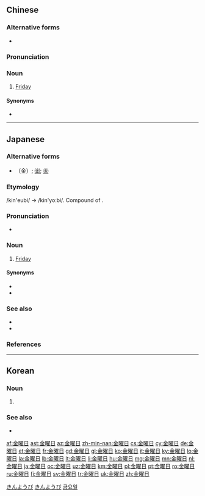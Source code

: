 ==Chinese==
{{zh-forms}}

===Alternative forms===
* {{zh-l|金耀日}}

===Pronunciation===
{{zh-pron
|m=jīnyàorì
|c=gam1 jiu6 jat6
|cat=n
}}

===Noun===
{{zh-noun}}

# {{lb|zh|classical|archaic}} [[Friday]]

====Synonyms====
* {{zh-l|星期五}}

----

==Japanese==
{{ja-kanjitab|きん|よう|ひ|k3=び|yomi=j}}

===Alternative forms===
* （金）; [[㈮]]; [[㊎]]

===Etymology===
/kin'eubi/ → /kin'yoːbi/. Compound of {{compound|金曜|tr1=kin'yō|t1=Venus|日|tr2=hi|t2=day|lang=ja}}.

===Pronunciation===
* {{ja-pron|きんようび|acc=3|acc_ref=NHK}}

===Noun===
{{ja-noun|きんようび|hhira=きんえうび}}

# [[Friday]]

====Synonyms====
* {{ja-r|金曜|きんよう}}
* {{ja-r|フライデー}}

===See also===
* {{ja-r|花金|はなきん}}
* {{list:days of the week/ja}}

===References===
<references/>

[[Category:Japanese basic words|きんようび]]
[[Category:ja:Days of the week|きんようび]]

----

==Korean==
{{ko-hanjatab}}

===Noun===
{{ko-noun|hangeul=금요일}}

# {{hanja form of|금요일|[[Friday]]}}

===See also===
* {{list:days of the week/ko-hanja}}

[[Category:ko:Days of the week|금요일]]

[[af:金曜日]]
[[ast:金曜日]]
[[az:金曜日]]
[[zh-min-nan:金曜日]]
[[cs:金曜日]]
[[cy:金曜日]]
[[de:金曜日]]
[[et:金曜日]]
[[fr:金曜日]]
[[gd:金曜日]]
[[gl:金曜日]]
[[ko:金曜日]]
[[it:金曜日]]
[[ky:金曜日]]
[[lo:金曜日]]
[[la:金曜日]]
[[lb:金曜日]]
[[lt:金曜日]]
[[li:金曜日]]
[[hu:金曜日]]
[[mg:金曜日]]
[[mn:金曜日]]
[[nl:金曜日]]
[[ja:金曜日]]
[[oc:金曜日]]
[[uz:金曜日]]
[[km:金曜日]]
[[pl:金曜日]]
[[pt:金曜日]]
[[ro:金曜日]]
[[ru:金曜日]]
[[fi:金曜日]]
[[sv:金曜日]]
[[tr:金曜日]]
[[uk:金曜日]]
[[zh:金曜日]]